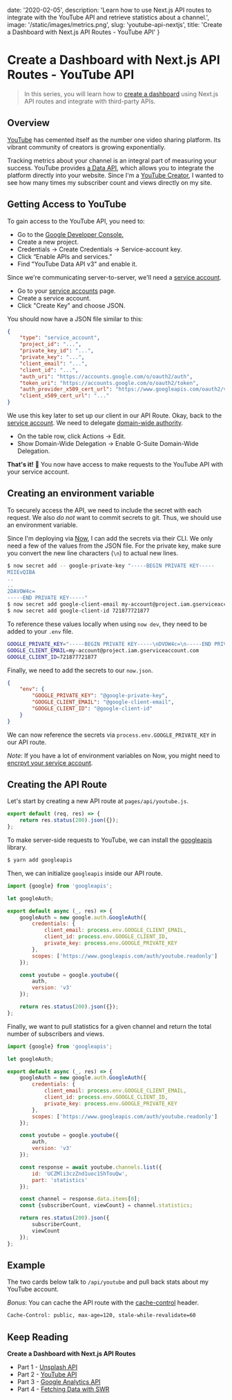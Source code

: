 
date: '2020-02-05',
description: 'Learn how to use Next.js API routes to integrate with the YouTube API and retrieve statistics about a channel.',
image: '/static/images/metrics.png',
slug: 'youtube-api-nextjs',
title: 'Create a Dashboard with Next.js API Routes - YouTube API'
}


# Create a Dashboard with Next.js API Routes - YouTube API

<DateAndViews date={meta.date} id={meta.slug} />

> In this series, you will learn how to [create a dashboard](/dashboard) using Next.js API routes and integrate with third-party APIs.

<YouTube />

## Overview

[YouTube](https://youtube.com) has cemented itself as the number one video sharing platform. Its vibrant community of creators is growing exponentially.

Tracking metrics about your channel is an integral part of measuring your success.
YouTube provides [a Data API](https://developers.google.com/youtube/v3/docs), which allows you to integrate the platform directly into your website.
Since I'm a [YouTube Creator](https://www.youtube.com/channel/UCZMli3czZnd1uoc1ShTouQw), I wanted to see how many times my subscriber count and views directly on my site.

## Getting Access to YouTube

To gain access to the YouTube API, you need to:

-   Go to the [Google Developer Console.](https://console.developers.google.com/)
-   Create a new project.
-   Credentials -> Create Credentials -> Service-account key.
-   Click “Enable APIs and services.”
-   Find "YouTube Data API v3" and enable it.

Since we're communicating server-to-server, we'll need a [service account](https://developers.google.com/identity/protocols/OAuth2ServiceAccount).

-   Go to your [service accounts](https://console.developers.google.com/iam-admin/serviceaccounts) page.
-   Create a service account.
-   Click "Create Key" and choose JSON.

You should now have a JSON file similar to this:

```json
{
    "type": "service_account",
    "project_id": "...",
    "private_key_id": "...",
    "private_key": "...",
    "client_email": "...",
    "client_id": "...",
    "auth_uri": "https://accounts.google.com/o/oauth2/auth",
    "token_uri": "https://accounts.google.com/o/oauth2/token",
    "auth_provider_x509_cert_url": "https://www.googleapis.com/oauth2/v1/certs",
    "client_x509_cert_url": "..."
}
```

We use this key later to set up our client in our API Route.
Okay, back to the [service account](https://console.developers.google.com/iam-admin/serviceaccounts).
We need to delegate [domain-wide authority](https://developers.google.com/identity/protocols/OAuth2ServiceAccount#delegatingauthority).

-   On the table row, click Actions -> Edit.
-   Show Domain-Wide Delegation -> Enable G-Suite Domain-Wide Delegation.

**That's it!** 🎉 You now have access to make requests to the YouTube API with your service account.

## Creating an environment variable

To securely access the API, we need to include the secret with each request.
We also _do not_ want to commit secrets to git. Thus, we should use an environment variable.

Since I'm deploying via [Now](https://zeit.co), I can add the secrets via their CLI.
We only need a few of the values from the JSON file. For the private key, make sure you convert
the new line characters (`\n`) to actual new lines.

```bash
$ now secret add -- google-private-key "-----BEGIN PRIVATE KEY-----
MIIEvQIBA
..
..
2DAVOW4c=
-----END PRIVATE KEY-----"
$ now secret add google-client-email my-account@project.iam.gserviceaccount.com
$ now secret add google-client-id 721877721877
```

To reference these values locally when using `now dev`, they need to be added to your `.env` file.

```bash
GOOGLE_PRIVATE_KEY="-----BEGIN PRIVATE KEY-----\nDVOW4c=\n-----END PRIVATE KEY-----\n"
GOOGLE_CLIENT_EMAIL=my-account@project.iam.gserviceaccount.com
GOOGLE_CLIENT_ID=721877721877
```

Finally, we need to add the secrets to our `now.json`.

```json
{
    "env": {
        "GOOGLE_PRIVATE_KEY": "@google-private-key",
        "GOOGLE_CLIENT_EMAIL": "@google-client-email",
        "GOOGLE_CLIENT_ID": "@google-client-id"
    }
}
```

We can now reference the secrets via `process.env.GOOGLE_PRIVATE_KEY` in our API route.

_Note_: If you have a lot of environment variables on Now, you might need to [encrpyt your service account](/blog/now-env-variables-size-limit).

## Creating the API Route

Let's start by creating a new API route at `pages/api/youtube.js`.

```js
export default (req, res) => {
    return res.status(200).json({});
};
```

To make server-side requests to YouTube, we can install the [googleapis](https://github.com/googleapis/google-api-nodejs-client) library.

```bash
$ yarn add googleapis
```

Then, we can initialize `googleapis` inside our API route.

```js
import {google} from 'googleapis';

let googleAuth;

export default async (_, res) => {
    googleAuth = new google.auth.GoogleAuth({
        credentials: {
            client_email: process.env.GOOGLE_CLIENT_EMAIL,
            client_id: process.env.GOOGLE_CLIENT_ID,
            private_key: process.env.GOOGLE_PRIVATE_KEY
        },
        scopes: ['https://www.googleapis.com/auth/youtube.readonly']
    });

    const youtube = google.youtube({
        auth,
        version: 'v3'
    });

    return res.status(200).json({});
};
```

Finally, we want to pull statistics for a given channel and return the total number of subscribers and views.

```js
import {google} from 'googleapis';

let googleAuth;

export default async (_, res) => {
    googleAuth = new google.auth.GoogleAuth({
        credentials: {
            client_email: process.env.GOOGLE_CLIENT_EMAIL,
            client_id: process.env.GOOGLE_CLIENT_ID,
            private_key: process.env.GOOGLE_PRIVATE_KEY
        },
        scopes: ['https://www.googleapis.com/auth/youtube.readonly']
    });

    const youtube = google.youtube({
        auth,
        version: 'v3'
    });

    const response = await youtube.channels.list({
        id: 'UCZMli3czZnd1uoc1ShTouQw',
        part: 'statistics'
    });

    const channel = response.data.items[0];
    const {subscriberCount, viewCount} = channel.statistics;

    return res.status(200).json({
        subscriberCount,
        viewCount
    });
};
```

## Example

The two cards below talk to `/api/youtube` and pull back stats about my YouTube account.

_Bonus_: You can cache the API route with the [cache-control](https://developer.mozilla.org/en-US/docs/Web/HTTP/Headers/Cache-Control) header.

```bash
Cache-Control: public, max-age=120, stale-while-revalidate=60
```

<YouTube />

## Keep Reading

**Create a Dashboard with Next.js API Routes**

-   Part 1 - [Unsplash API](/blog/unsplash-api-nextjs)
-   Part 2 - [YouTube API](/blog/youtube-api-nextjs)
-   Part 3 - [Google Analytics API](/blog/google-analytics-api-nextjs)
-   Part 4 - [Fetching Data with SWR](/blog/fetching-data-with-swr)
